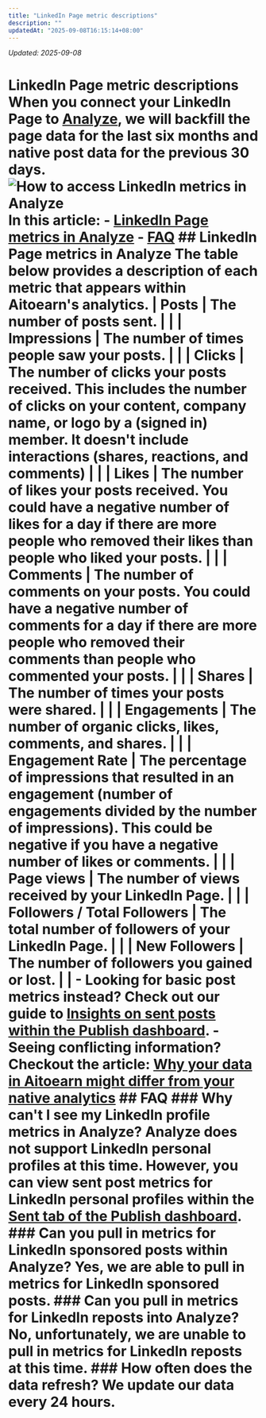 ```yaml
---
title: "LinkedIn Page metric descriptions"
description: ""
updatedAt: "2025-09-08T16:15:14+08:00"
---
```

<!-- UPDATED_AT -->
_Updated: 2025-09-08_

# LinkedIn Page metric descriptions When you connect your LinkedIn Page to [Analyze](https://analyze.aitoearn.com), we will backfill the page data for the last six months and native post data for the previous 30 days. ![How to access LinkedIn metrics in Analyze](//d33v4339jhl8k0.cloudfront.net/docs/assets/64cb6cf86d4a3e191f237e66/images/668ed9985940934e140f5cd1/file-VhDukCmcIV.jpg) In this article: - [LinkedIn Page metrics in Analyze](#LinkedIn-Page-metrics-in-Analyze-eqAKO) - [FAQ](#FAQ-l5QWl) ## LinkedIn Page metrics in Analyze The table below provides a description of each metric that appears within Aitoearn's analytics. | **Posts** | The number of posts sent. | | | **Impressions** | The number of times people saw your posts. | | | **Clicks** | The number of clicks your posts received. This includes the number of clicks on your content, company name, or logo by a (signed in) member. It doesn't include interactions (shares, reactions, and comments) | | | **Likes** | The number of likes your posts received. You could have a negative number of likes for a day if there are more people who removed their likes than people who liked your posts. | | | **Comments** | The number of comments on your posts. You could have a negative number of comments for a day if there are more people who removed their comments than people who commented your posts. | | | **Shares** | The number of times your posts were shared. | | | **Engagements** | The number of organic clicks, likes, comments, and shares. | | | **Engagement Rate** | The percentage of impressions that resulted in an engagement (number of engagements divided by the number of impressions). This could be negative if you have a negative number of likes or comments. | | | **Page views** | The number of views received by your LinkedIn Page. | | | **Followers / Total Followers** | The total number of followers of your LinkedIn Page. | | | **New Followers** | The number of followers you gained or lost. | | - Looking for basic post metrics instead? Check out our guide to [Insights on sent posts within the Publish dashboard](https://support.aitoearn.com//support.aitoearn.com/article/517-insights-on-shared-posts-within-your-publishing-dashboard). - Seeing conflicting information? Checkout the article: [Why your data in Aitoearn might differ from your native analytics](https://aitoearn.helpscoutdocs.com/article/525-why-your-data-in-aitoearn-might-differ-from-your-native-analytics) ## FAQ ### Why can't I see my LinkedIn profile metrics in Analyze? Analyze does not support LinkedIn personal profiles at this time. However, you can view sent post metrics for LinkedIn personal profiles within the [Sent tab of the Publish dashboard](https://support.aitoearn.com//support.aitoearn.com/article/517-insights-on-shared-posts-within-your-publishing-dashboard). ### Can you pull in metrics for LinkedIn sponsored posts within Analyze? Yes, we are able to pull in metrics for LinkedIn sponsored posts. ### Can you pull in metrics for LinkedIn reposts into Analyze? No, unfortunately, we are unable to pull in metrics for LinkedIn reposts at this time. ### How often does the data refresh? We update our data every 24 hours.